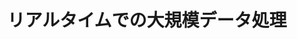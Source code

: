 ﻿---
title: "リアルタイムでの大規模データ処理"
category: "その他"
vol: 72
interviewee: "鈴村 豊太郎"
url: "https://sites.google.com/site/tokyotechsuzumuralab/"
tags: ["情報","設計","データ","通信","ソフトウェア"]
pdf: "72-3-suzumura.pdf"
career: ""
preface: "近年、ネットワーク技術の進歩やさまざまな通信 機器の普及により、私たちは大量の情報をリアルタ イムで受け取れるようになった。 時々刻々と送られてくる大量の情報をリアルタイ ムで扱うために、データストリーム処理という新た なデータ処理が注目されている。データストリーム 処理は、送られてくるデータを逐次的に処理するこ とで、リアルタイムでのデータ処理を可能とする。 鈴村研究室では、データストリーム処理のソフト ウェアを設計することを想定し、その上で浮かび上 がってくるさまざまな課題を研究している。"
---
